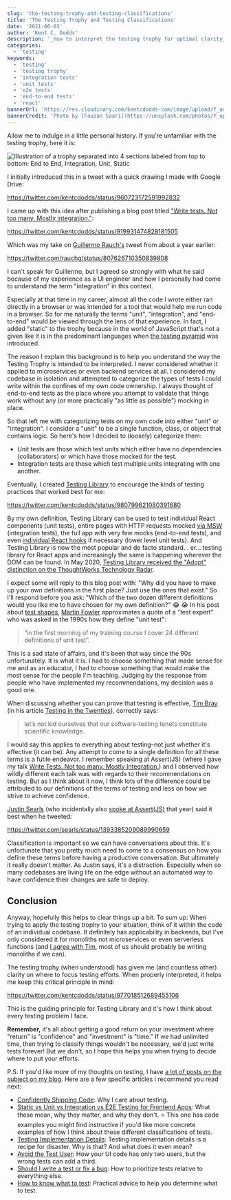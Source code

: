 ```yaml
---
slug: 'the-testing-trophy-and-testing-classifications'
title: 'The Testing Trophy and Testing Classifications'
date: '2021-06-03'
author: 'Kent C. Dodds'
description: '_How to interpret the testing trophy for optimal clarity_'
categories:
  - 'testing'
keywords:
  - 'testing'
  - 'testing trophy'
  - 'integration tests'
  - 'unit tests'
  - 'e2e tests'
  - 'end-to-end tests'
  - 'react'
bannerUrl: 'https://res.cloudinary.com/kentcdodds-com/image/upload/f_auto,q_auto,dpr_2.0/v1622744114/kentcdodds.com/blog/the-testing-trophy-and-testing-classifications/banner_b3ihjh.jpg'
bannerCredit: 'Photo by [Fauzan Saari](https://unsplash.com/photos/Y_upPEyxXN8)'
---
```


Allow me to indulge in a little personal history. If you're unfamiliar with the
testing trophy, here it is:

![Illustration of a trophy separated into 4 sections labeled from top to bottom: End to End, Integration, Unit, Static](https://res.cloudinary.com/kentcdodds-com/image/upload/v1622744540/kentcdodds.com/blog/the-testing-trophy-and-testing-classifications/trophy_wx9aen.png)

I initially introduced this in a tweet with a quick drawing I made with Google
Drive:

https://twitter.com/kentcdodds/status/960723172591992832

I came up with this idea after publishing a blog post titled
["Write tests. Not too many. Mostly integration."](/blog/write-tests):

https://twitter.com/kentcdodds/status/919931474828181505

Which was my take on [Guillermo Rauch's](https://twitter.com/rauchg) tweet from
about a year earlier:

https://twitter.com/rauchg/status/807626710350839808

I can't speak for Guillermo, but I agreed so strongly with what he said because
of my experience as a UI engineer and how I personally had come to understand
the term "integration" in this context.

Especially at that time in my career, almost all the code I wrote either ran
directly in a browser or was intended for a tool that would help me run code in
a browser. So for me naturally the terms "unit", "integration", and "end-to-end"
would be viewed through the lens of that experience. In fact, I added "static"
to the trophy because in the world of JavaScript that's not a given like it is
in the predominant languages when
[the testing pyramid](https://martinfowler.com/bliki/TestPyramid.html) was
introduced.

The reason I explain this background is to help you understand the way the
Testing Trophy is intended to be interpreted. I never considered whether it
applied to microservices or even backend services at all. I considered my
codebase in isolation and attempted to categorize the types of tests I could
write within the confines of my own code ownership. I always thought of
end-to-end tests as the place where you attempt to validate that things work
without any (or more practically "as little as possible") mocking in place.

So that left me with categorizing tests on my own code into either "unit" or
"integration". I consider a "unit" to be a single function, class, or object
that contains logic. So here's how I decided to (loosely) categorize them:

- Unit tests are those which test units which either have no dependencies
  (collaborators) or which have those mocked for the test.
- Integration tests are those which test multiple units integrating with one
  another.

Eventually, I created [Testing Library](https://testing-library.com) to
encourage the kinds of testing practices that worked best for me:

https://twitter.com/kentcdodds/status/980799621080391680

By my own definition, Testing Library can be used to test individual React
components (unit tests), entire pages with HTTP requests mocked
[via MSW](/blog/stop-mocking-fetch) (integration tests), the full app with very
few mocks (end-to-end tests), and even
[individual React hooks](/blog/how-to-test-custom-react-hooks) if necessary
(lower level unit tests). And Testing Library is now the most popular and de
facto standard... er... testing library for React apps and increasingly the same
is happening wherever the DOM can be found. In May 2020,
[Testing Library received the "Adopt" distinction on the ThoughtWorks Technology Radar](https://www.thoughtworks.com/radar/languages-and-frameworks/react-testing-library).

I expect some will reply to this blog post with: "Why did you have to make up
your own definitions in the first place? Just use the ones that exist." So I'll
respond before you ask: "Which of the two dozen different definitions would you
like me to have chosen for my own definition?" 😂 😭 In his post about
[test shapes](https://martinfowler.com/articles/2021-test-shapes.html),
[Martin Fowler](https://twitter.com/martinfowler) approximates a quote of a
"test expert" who was asked in the 1990s how they define "unit test":

> “in the first morning of my training course I cover 24 different definitions
> of unit test”.

This is a sad state of affairs, and it's been that way since the 90s
unfortunately. It is what it is. I had to choose something that made sense for
me and as an educator, I had to choose something that would make the most sense
for the people I'm teaching. Judging by the response from people who have
implemented my recommendations, my decision was a good one.

When discussing whether you can prove that testing is effective,
[Tim Bray](https://twitter.com/timbray) (in his article
[Testing in the Twenties](https://www.tbray.org/ongoing/When/202x/2021/05/15/Testing-in-2021)),
correctly says:

> let’s not kid ourselves that our software-testing tenets constitute scientific
> knowledge.

I would say this applies to everything about testing–not just whether it's
effective (it can be). Any attempt to come to a single definition for all these
terms is a futile endeavor. I remember speaking at Assert(JS) (where I gave my
talk
[Write Tests. Not too many. Mostly Integration.](https://www.youtube.com/watch?v=Fha2bVoC8SE&list=PLV5CVI1eNcJgNqzNwcs4UKrlJdhfDjshf))
and I observed how wildly different each talk was with regards to their
recommendations on testing. But as I think about it now, I think lots of the
difference could be attributed to our definitions of the terms of testing and
less on how we strive to achieve confidence.

[Justin Searls](https://twitter.com/searls) (who incidentally also
[spoke at Assert(JS)](https://www.youtube.com/watch?v=Af4M8GMoxi4) that year)
said it best when he tweeted:

https://twitter.com/searls/status/1393385209089990659

Classification is important so we can have conversations about this. It's
unfortunate that you pretty much need to come to a consensus on how you define
these terms before having a productive conversation. But ultimately it really
doesn't matter. As Justin says, it's a distraction. Especially when so many
codebases are living life on the edge without an automated way to have
confidence their changes are safe to deploy.

## Conclusion

Anyway, hopefully this helps to clear things up a bit. To sum up: When trying to
apply the testing trophy to your situation, think of it within the code of an
individual codebase. It definitely has applicability in backends, but I've only
considered it for monoliths not microservices or even serverless functions (and
[I agree with Tim](https://www.tbray.org/ongoing/When/202x/2021/05/15/Testing-in-2021),
most of us should probably be writing monoliths if we can).

The testing trophy (when understood) has given me (and countless other) clarity
on where to focus testing efforts. When properly interpreted, it helps me keep
this critical principle in mind:

https://twitter.com/kentcdodds/status/977018512689455106

This is the guiding principle for Testing Library and it's how I think about
every testing problem I face.

**Remember,** it's all about getting a good return on your investment where
"return" is "confidence" and "investment" is "time." If we had unlimited time,
then trying to classify things wouldn't be necessary, we'd just write tests
forever! But we don't, so I hope this helps you when trying to decide where to
put your efforts.

P.S. If you'd like more of my thoughts on testing, I have
[a lot of posts on the subject on my blog](/blog?q=test). Here are a few
specific articles I recommend you read next:

- [Confidently Shipping Code](/blog/confidently-shipping-code): Why I care about
  testing.
- [Static vs Unit vs Integration vs E2E Testing for Frontend Apps](/blog/static-vs-unit-vs-integration-vs-e2e-tests):
  What these mean, why they matter, and why they don't. ⭐️ This one has code
  examples you might find instructive if you'd like more concrete examples of
  how I think about these different classifications of tests.
- [Testing Implementation Details](/blog/testing-implementation-details):
  Testing implementation details is a recipe for disaster. Why is that? And what
  does it even mean?
- [Avoid the Test User](/blog/avoid-the-test-user): How your UI code has only
  two users, but the wrong tests can add a third.
- [Should I write a test or fix a bug](/blog/should-i-write-a-test-or-fix-a-bug):
  How to prioritize tests relative to everything else.
- [How to know what to test](/blog/how-to-know-what-to-test): Practical advice
  to help you determine what to test.
